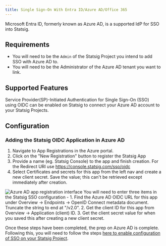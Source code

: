 ```yaml
---
title: Single Sign-On With Entra ID/Azure AD/Office 365
---
```

Microsoft Entra ID, formerly known as Azure AD, is a supported IdP for SSO into Statsig.

## Requirements

- You will need to be the `Admin` of the Statsig Project you intend to add SSO with Azure AD to.
- You will need to be the Administrator of the Azure AD tenant you want to link.

## Supported Features

Service Provider(SP)-Initiated Authentication for Single Sign-On (SSO) using OIDC can be enabled on Statsig to connect your Azure AD account to your Statsig Projects.

## Configuration
### Adding the Statsig OIDC Application in Azure AD

1. Navigate to App Registrations in the Azure portal. 
2. Click on the "New Registration" button to register the Statsig App
3. Provide a name (eg. Statsig Console) to the app and finish creation. For the Redirect URI use https://console.statsig.com/sso/oidc 
4. Select Certificates and secrets for this app from the left nav and create a new client secret. Save the value; this can't be retrieved except immediately after creation.
<Frame>
  <img src="https://user-images.githubusercontent.com/31516123/153957278-5f463453-dd7a-443b-9c1c-2a8c205995f6.png" alt="Azure AD app registration interface" />
</Frame>
You will need to enter three items in the Statsig SSO configuration - 
1. Find the Azure AD OIDC URL for this app under Overview -> Endpoints -> OpenID Connect metadata document. Truncate the string to end at "/v2.0".
2. Get the client ID for this app from Overview -> Application (client) ID.
3. Get the client secret value for when you saved this after creating a new client secret. 

Once these steps have been completed, the prep on Azure AD is complete. Following this, you will need to follow the steps [here to enable configuration of SSO on your Statsig Project](/access-management/sso/overview#configuration).
